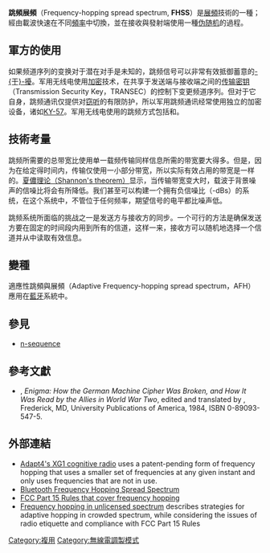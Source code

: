 {{多個問題|
{{no footnotes|time=2014-01-12T21:47:35+00:00}}
{{refimprove|time=2014-01-12T21:47:35+00:00}}
}}
{{noteTA
|1=zh-hans:扩频; zh-hant:展頻;
|2=zh-hans:带宽; zh-hant:頻寬;
|3=zh-hans:信噪比; zh-hant:訊雜比;
|4=zh-hans:信息; zh-hant:訊息;
|5=zh-hans:信号; zh-hant:訊號;
|6=zh-hans:调制; zh-hant:調變;
|G1=IT
}}
{{Modulation_techniques}}
'''跳頻展頻'''（Frequency-hopping spread spectrum, '''FHSS'''）是[[展頻|展頻]]技術的一種；經由載波快速在不同[[頻率|頻率]]中切換，並在接收與發射端使用一種[[伪随机性|伪随机]]的過程。

==軍方的使用==
如果频道序列的变换对于潜在对手是未知的，跳频信号可以非常有效抵御蓄意的[[干扰|-{干}-擾]]。军用无线电使用[[加密|加密]]技术，在共享于发送端与接收端之间的[[传输|传输]][[密钥|密钥]]（Transmission Security Key，TRANSEC）的控制下变更频道序列。但对于它自身，跳频通讯仅提供对[[窃听|窃听]]的有限防护，所以军用跳频通讯经常使用独立的加密设备，诸如[[KY-57|KY-57]]。军用无线电使用的跳频方式包括{{link-en|HAVE QUICK}}和{{link-en|SINCGARS}}。

==技術考量==
跳频所需要的总带宽比使用单一载频传输同样信息所需的带宽要大得多。但是，因为在给定得时间内，传输仅使用一小部分带宽，所以实际有效占用的带宽是一样的。[[資訊理論|夏儂理论（Shannon's theorem）]]显示，当传输带宽变大时，载波于背景噪声的信噪比将会有所降低。我们甚至可以构建一个拥有负信噪比（-dBs）的系统，在这个系统中，不管位于任何频率，期望信号的电平都比噪声低。

跳频系统所面临的挑战之一是发送方与接收方的同步。一个可行的方法是确保发送方要在固定的时间段内用到所有的信道，这样一来，接收方可以随机地选择一个信道并从中读取有效信息。

<!-- ==發明==
跳頻的觀念是在1942年[[二戰|二戰]]期間由女明星[[Hedy_Lamarr|Hedy Lamarr]]與作曲家[[George_Antheil|George Antheil]]共同發明。他們的美國專利名為『秘密通訊系統』。 -->

== 變種==
適應性跳頻與展頻（Adaptive Frequency-hopping spread spectrum，AFH）應用在[[藍牙|藍牙]]系統中。

==參見==
* [[n-sequence|n-sequence]]

==參考文獻==
{{refbegin}}
*{{tsl|en|Władysław Kozaczuk|Władysław Kozaczuk}}, ''Enigma: How the German Machine Cipher Was Broken, and How It Was Read by the Allies in World War Two'', edited and translated by {{tsl|en|Christopher Kasparek|Christopher Kasparek}}, Frederick, MD, University Publications of America, 1984, ISBN 0-89093-547-5.
{{refend}}

==外部連結==
* [https://web.archive.org/web/20070928205216/http://www.adapt4.com/ Adapt4's XG1 cognitive radio] uses a patent-pending form of frequency hopping that uses a smaller set of frequencies at any given instant and only uses frequencies that are not in use.
* [http://www.tolep.com/bluetooth/10/Frequency+Hopping+Spread+Spectrum+%28FHSS%29.html Bluetooth Frequency Hopping Spread Spectrum]
* [https://web.archive.org/web/20110605172152/http://www.access.gpo.gov/nara/cfr/waisidx_05/47cfr15_05.html FCC Part 15 Rules that cover frequency hopping ]
* [https://web.archive.org/web/20090227070459/http://kom.aau.dk/~petarp/papers/DAFH-AFR.pdf Frequency hopping in unlicensed spectrum] describes strategies for adaptive hopping in crowded spectrum, while considering the issues of radio etiquette and compliance with FCC Part 15 Rules

[[Category:複用|Category:複用]]
[[Category:無線電調製模式|Category:無線電調製模式]]